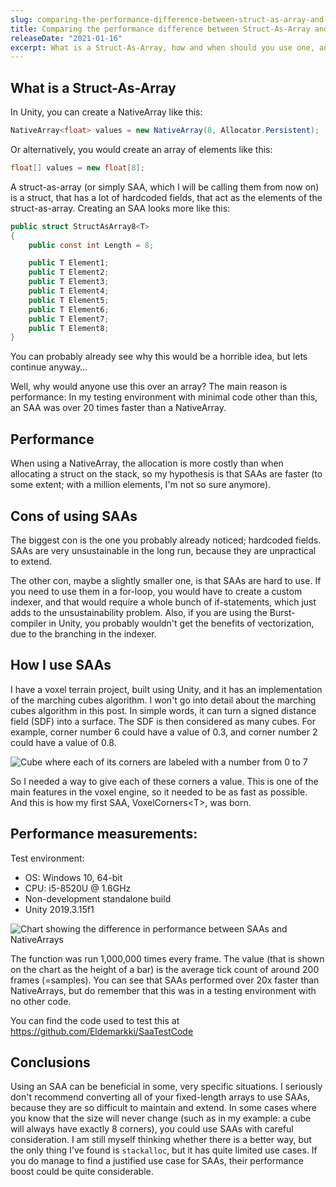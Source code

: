 ```yaml
---
slug: comparing-the-performance-difference-between-struct-as-array-and-nativearray-in-unity
title: Comparing the performance difference between Struct-As-Array and NativeArray in Unity
releaseDate: "2021-01-16"
excerpt: What is a Struct-As-Array, how and when should you use one, and what benefits it might bring to your project
---
```


## What is a Struct-As-Array

In Unity, you can create a NativeArray like this:

```csharp
NativeArray<float> values = new NativeArray(8, Allocator.Persistent);
```

Or alternatively, you would create an array of elements like this:

```csharp
float[] values = new float[8];
```

A struct-as-array (or simply SAA, which I will be calling them from now on) is a struct, that has a lot of hardcoded fields, that act as the elements of the struct-as-array. Creating an SAA looks more like this:

```csharp
public struct StructAsArray8<T>
{
    public const int Length = 8;

    public T Element1;
    public T Element2;
    public T Element3;
    public T Element4;
    public T Element5;
    public T Element6;
    public T Element7;
    public T Element8;
}
```

You can probably already see why this would be a horrible idea, but lets continue anyway…

Well, why would anyone use this over an array? The main reason is performance: In my testing environment with minimal code other than this, an SAA was over 20 times faster than a NativeArray.

## Performance

When using a NativeArray, the allocation is more costly than when allocating a struct on the stack, so my hypothesis is that SAAs are faster (to some extent; with a million elements, I&apos;m not so sure anymore).

## Cons of using SAAs

The biggest con is the one you probably already noticed; hardcoded fields. SAAs are very unsustainable in the long run, because they are unpractical to extend.

The other con, maybe a slightly smaller one, is that SAAs are hard to use. If you need to use them in a for-loop, you would have to create a custom indexer, and that would require a whole bunch of if-statements, which just adds to the unsustainability problem. Also, if you are using the Burst-compiler in Unity, you probably wouldn&apos;t get the benefits of vectorization, due to the branching in the indexer.

## How I use SAAs

I have a voxel terrain project, built using Unity, and it has an implementation of the marching cubes algorithm. I won&apos;t go into detail about the marching cubes algorithm in this post. In simple words, it can turn a signed distance field (SDF) into a surface. The SDF is then considered as many cubes. For example, corner number 6 could have a value of 0.3, and corner number 2 could have a value of 0.8.

![Cube where each of its corners are labeled with a number from 0 to 7](../../images/comparing-the-performance-difference-between-struct-as-array-and-nativearray-in-unity/cube.png)

So I needed a way to give each of these corners a value. This is one of the main features in the voxel engine, so it needed to be as fast as possible. And this is how my first SAA, VoxelCorners\<T>, was born.

## Performance measurements:

Test environment:

- OS: Windows 10, 64-bit
- CPU: i5-8520U @ 1.6GHz
- Non-development standalone build
- Unity 2019.3.15f1

![Chart showing the difference in performance between SAAs and NativeArrays](../../images/comparing-the-performance-difference-between-struct-as-array-and-nativearray-in-unity/performance_chart.png)

The function was run 1,000,000 times every frame. The value (that is shown on the chart as the height of a bar) is the average tick count of around 200 frames (=samples). You can see that SAAs performed over 20x faster than NativeArrays, but do remember that this was in a testing environment with no other code.

You can find the code used to test this at https://github.com/Eldemarkki/SaaTestCode

## Conclusions

Using an SAA can be beneficial in some, very specific situations. I seriously don&apos;t recommend converting all of your fixed-length arrays to use SAAs, because they are so difficult to maintain and extend. In some cases where you know that the size will never change (such as in my example: a cube will always have exactly 8 corners), you could use SAAs with careful consideration. I am still myself thinking whether there is a better way, but the only thing I&apos;ve found is `stackalloc`, but it has quite limited use cases. If you do manage to find a justified use case for SAAs, their performance boost could be quite considerable.
